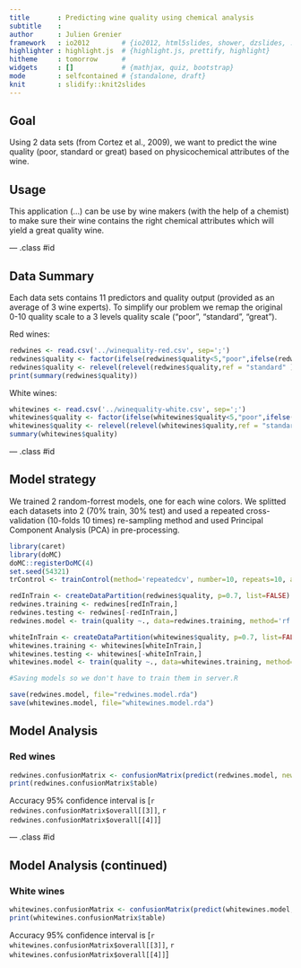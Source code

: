 ```yaml
---
title       : Predicting wine quality using chemical analysis
subtitle    : 
author      : Julien Grenier
framework   : io2012        # {io2012, html5slides, shower, dzslides, ...}
highlighter : highlight.js  # {highlight.js, prettify, highlight}
hitheme     : tomorrow      # 
widgets     : []            # {mathjax, quiz, bootstrap}
mode        : selfcontained # {standalone, draft}
knit        : slidify::knit2slides
---
```


## Goal

Using 2 data sets (from Cortez et al., 2009), we want to predict the wine quality (poor, standard or great) based on physicochemical attributes of the wine.

## Usage
This application (...) can be use by wine makers (with the help of a chemist) to make sure their wine contains the right chemical attributes which will yield a great quality wine.

--- .class #id 

## Data Summary

Each data sets contains 11 predictors and quality output (provided as an average of 3 wine experts). To simplify our problem we remap the original 0-10 quality scale to a 3 levels quality scale ("poor", "standard", "great").

Red wines:
```r
redwines <- read.csv('../winequality-red.csv', sep=';')
redwines$quality <- factor(ifelse(redwines$quality<5,"poor",ifelse(redwines$quality<7,"standard","great")))
redwines$quality <- relevel(relevel(redwines$quality,ref = "standard" ), ref="poor")
print(summary(redwines$quality))
```

White wines:
```r
whitewines <- read.csv('../winequality-white.csv', sep=';')
whitewines$quality <- factor(ifelse(whitewines$quality<5,"poor",ifelse(whitewines$quality<7,"standard","great")))
whitewines$quality <- relevel(relevel(whitewines$quality,ref = "standard" ), ref="poor")
summary(whitewines$quality)
```

--- .class #id 

## Model strategy

We trained 2 random-forrest models, one for each wine colors. We splitted each datasets into 2 (70% train, 30% test) and used a repeated cross-validation (10-folds 10 times) re-sampling method and used Principal Component Analysis (PCA) in pre-processing.

```r
library(caret)
library(doMC)
doMC::registerDoMC(4)
set.seed(54321)
trControl <- trainControl(method='repeatedcv', number=10, repeats=10, allowParallel=TRUE)

redInTrain <- createDataPartition(redwines$quality, p=0.7, list=FALSE)
redwines.training <- redwines[redInTrain,]
redwines.testing <- redwines[-redInTrain,]
redwines.model <- train(quality ~., data=redwines.training, method='rf', preProcess=c("pca"), trControl=trControl)

whiteInTrain <- createDataPartition(whitewines$quality, p=0.7, list=FALSE)
whitewines.training <- whitewines[whiteInTrain,]
whitewines.testing <- whitewines[-whiteInTrain,]
whitewines.model <- train(quality ~., data=whitewines.training, method='rf', preProcess=c("pca"), trControl=trControl)
```

```r
#Saving models so we don't have to train them in server.R

save(redwines.model, file="redwines.model.rda")
save(whitewines.model, file="whitewines.model.rda")
```

## Model Analysis

### Red wines
```r

redwines.confusionMatrix <- confusionMatrix(predict(redwines.model, newdata=redwines.testing), redwines.testing$quality)
print(redwines.confusionMatrix$table)
```
Accuracy 95% confidence interval is [`r redwines.confusionMatrix$overall[[3]]`, `r redwines.confusionMatrix$overall[[4]]`]

--- .class #id 

## Model Analysis (continued)

### White wines
```r

whitewines.confusionMatrix <- confusionMatrix(predict(whitewines.model, newdata=whitewines.testing), whitewines.testing$quality)
print(whitewines.confusionMatrix$table)
```
Accuracy 95% confidence interval is [`r whitewines.confusionMatrix$overall[[3]]`, `r whitewines.confusionMatrix$overall[[4]]`]